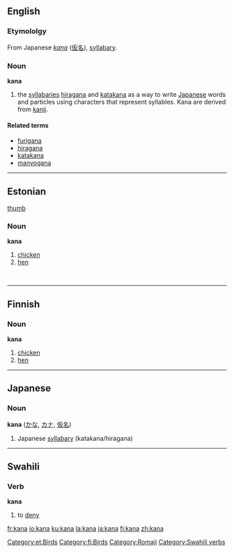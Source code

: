 ==English==
===Etymololgy===
From Japanese ''[[kana#Japanese|kana]]'' ([[仮名]]), [[syllabary]].

===Noun===
'''kana'''

#the [[syllabary|syllabaries]] [[hiragana]] and [[katakana]] as a way to write [[Japanese]] words and particles using characters that represent syllables. Kana are derived from [[kanji]].

====Related terms====
*[[furigana]]
*[[hiragana]]
*[[katakana]]
*[[manyogana]]


----
==Estonian==
[[image:Chicken portrait.jpg|thumb]]

===Noun===
'''kana'''

# [[chicken]] 
# [[hen]]

[[Category:et:Birds]]

<br clear="all"/>


----
==Finnish==

===Noun===
'''kana'''

# [[chicken]] 
# [[hen]]

[[Category:fi:Birds]]


----
==Japanese==

===Noun===
'''kana''' ([[かな]], [[カナ]], [[仮名]])

# Japanese [[syllabary]] (katakana/hiragana)

[[Category:Romaji]]


----
==Swahili==
===Verb===
'''kana'''

# to [[deny]]

[[Category:Swahili verbs]]

[[fr:kana]]
[[io:kana]]
[[ku:kana]]
[[la:kana]]
[[ja:kana]]
[[fi:kana]]
[[zh:kana]]